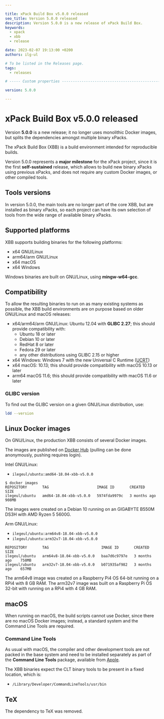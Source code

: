 ```yaml
---

title: xPack Build Box v5.0.0 released
seo_title: Version 5.0.0 released
description: Version 5.0.0 is a new release of xPack Build Box.
keywords:
  - xpack
  - xbb
  - release

date: 2023-02-07 19:13:00 +0200
authors: ilg-ul

# To be listed in the Releases page.
tags:
  - releases

# ----- Custom properties -----------------------------------------------------

version: 5.0.0

---
```


# xPack Build Box v5.0.0 released

Version **5.0.0** is a new release; it no longer uses monolithic Docker images, but splits the dependencies amongst multiple binary xPacks.

<!-- truncate -->

<PageMetadata title={frontMatter.seo_title} />

The xPack Build Box (XBB) is a build environment intended for reproducible builds.

Version 5.0.0 represents a **major milestone**
for the xPack project, since it is the first **self-sustained** release,
which allows to build new binary xPacks using previous xPacks,
and does not require any custom Docker images, or other compiled tools.

## Tools versions

In version 5.0.0, the main tools are no longer part of the core XBB,
but are installed as binary xPacks, so
each project can have its own selection of tools from the
wide range of available binary xPacks.

## Supported platforms

XBB supports building binaries for the following platforms:

- x64 GNU/Linux
- arm64/arm GNU/Linux
- x64 macOS
- x64 Windows

Windows binaries are built on GNU/Linux, using **mingw-w64-gcc**.

## Compatibility

To allow the resulting binaries to run on as many existing systems
as possible, the XBB build environments are on purpose based on older
GNU/Linux and macOS releases:

- x64/arm64/arm GNU/Linux: Ubuntu 12.04 with **GLIBC 2.27**; this
should provide compatibility with:
  - Ubuntu 18 or later
  - Debian 10 or later
  - RedHat 8 or later
  - Fedora 29 or later
  - any other distributions using GLIBC 2.15 or higher
- x64 Windows: Windows 7 with the new Universal C Runtime
  ([UCRT](https://support.microsoft.com/en-us/topic/update-for-universal-c-runtime-in-windows-c0514201-7fe6-95a3-b0a5-287930f3560c))
- x64 macOS: 10.13; this should provide compatibility with macOS 10.13 or later
- arm64 macOS 11.6; this should provide compatibility with macOS 11.6 or later

### GLIBC version

To find out the GLIBC version on a given GNU/Linux distribution, use:

```sh
ldd --version
```

## Linux Docker images

On GNU/Linux, the production XBB consists of several Docker images.

The images are published on
[Docker Hub](https://hub.docker.com/repository/docker/ilegeul/ubuntu)
(pulling can be done anonymously, pushing requires login).

Intel GNU/Linux:

- `ilegeul/ubuntu:amd64-18.04-xbb-v5.0.0`

```console
$ docker images
REPOSITORY       TAG                      IMAGE ID       CREATED         SIZE
ilegeul/ubuntu   amd64-18.04-xbb-v5.0.0   5974fda9979c   3 months ago    908MB
```

The images were created on a Debian 10
running on an GIGABYTE B550M DS3H with AMD Ryzen 5 5600G.

Arm GNU/Linux:

- `ilegeul/ubuntu:arm64v8-18.04-xbb-v5.0.0`
- `ilegeul/ubuntu:arm32v7-18.04-xbb-v5.0.0`

```console
REPOSITORY       TAG                        IMAGE ID       CREATED         SIZE
ilegeul/ubuntu   arm64v8-18.04-xbb-v5.0.0   baa7d6c9797e   3 months ago    758MB
ilegeul/ubuntu   arm32v7-18.04-xbb-v5.0.0   b071935af982   3 months ago    657MB
```

The arm64v8 image was created on a Raspberry Pi4 OS 64-bit running on a RPi4
with 8 GB RAM. The arm32v7 image was built on a Raspberry Pi OS 32-bit with
running on a RPi4 with 4 GB RAM.

## macOS

When running on macOS, the build scripts cannot use Docker, since there
are no macOS Docker images; instead,
a standard system and the Command Line Tools are required.

### Command Line Tools

As usual with macOS, the compiler and other development tools are not
packed in the base system and need to be installed separately as part of the
**Command Line Tools** package, available from
[Apple](https://developer.apple.com).

The XBB binaries expect the CLT binary tools to be present in a
fixed location, which is:

- `/Library/Developer/CommandLineTools/usr/bin`

## TeX

The dependency to TeX was removed.
